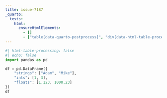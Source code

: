 ```yaml
---
title: issue-7187
_quarto:
  tests:
    html:
      ensureHtmlElements:
        - []
        - ["table[data-quarto-postprocess]", "div[data-html-table-processing]"]
---
```


```python
#| html-table-processing: false
#| echo: false
import pandas as pd

df = pd.DataFrame({
    "strings": ["Adam", "Mike"],
    "ints": [1, 3],
    "floats": [1.123, 1000.23]
})
df
```


